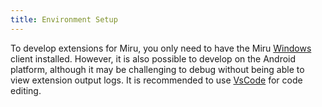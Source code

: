```yaml
---
title: Environment Setup
---
```


To develop extensions for Miru, you only need to have the Miru [Windows](/en/download/) client installed. However, it is also possible to develop on the Android platform, although it may be challenging to debug without being able to view extension output logs.
It is recommended to use [VsCode](https://code.visualstudio.com/) for code editing.
